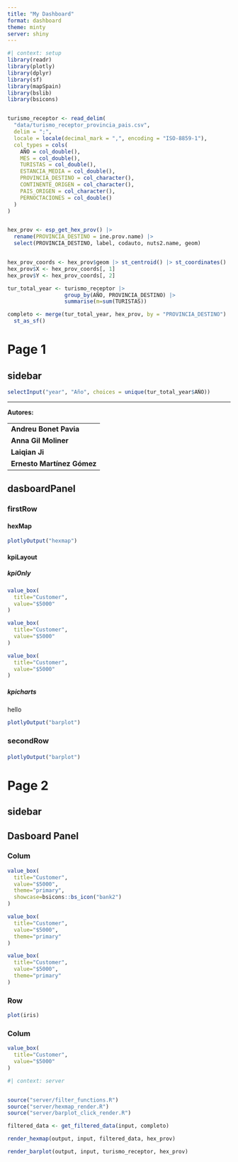 ```yaml
---
title: "My Dashboard"
format: dashboard
theme: minty
server: shiny
---
```



```r
#| context: setup
library(readr)
library(plotly)
library(dplyr)
library(sf)
library(mapSpain)
library(bslib)
library(bsicons)


turismo_receptor <- read_delim(
  "data/turismo_receptor_provincia_pais.csv",
  delim = ";",
  locale = locale(decimal_mark = ",", encoding = "ISO-8859-1"),
  col_types = cols(
    AÑO = col_double(),
    MES = col_double(),
    TURISTAS = col_double(),
    ESTANCIA_MEDIA = col_double(),
    PROVINCIA_DESTINO = col_character(),
    CONTINENTE_ORIGEN = col_character(),
    PAIS_ORIGEN = col_character(),
    PERNOCTACIONES = col_double()
  )
)


hex_prov <- esp_get_hex_prov() |>
  rename(PROVINCIA_DESTINO = ine.prov.name) |>
  select(PROVINCIA_DESTINO, label, codauto, nuts2.name, geom)


hex_prov_coords <- hex_prov$geom |> st_centroid() |> st_coordinates()
hex_prov$X <- hex_prov_coords[, 1]
hex_prov$Y <- hex_prov_coords[, 2]

tur_total_year <- turismo_receptor |>
                  group_by(AÑO, PROVINCIA_DESTINO) |>
                  summarise(m=sum(TURISTAS))

completo <- merge(tur_total_year, hex_prov, by = "PROVINCIA_DESTINO") |>
  st_as_sf()
```


# Page 1

## sidebar {.sidebar}

```r
selectInput("year", "Año", choices = unique(tur_total_year$AÑO))
```

-------------------------------
**Autores:**

|                             |
|-----------------------------|
| **Andreu Bonet Pavia**      |
| **Anna Gil Moliner**        |
| **Laiqian Ji**              |
| **Ernesto Martínez Gómez**  |            

## dasboardPanel

### firstRow {height=50%}

#### hexMap {width=45%}

```r
plotlyOutput("hexmap")
```

#### kpiLayout {width=55%}

##### kpiOnly {height=40%}

```r
value_box(
  title="Customer",
  value="$5000"
)
```

```r
value_box(
  title="Customer",
  value="$5000"
)
```

```r
value_box(
  title="Customer",
  value="$5000"
)
```


##### kpicharts {height=60%}

hello

```r
plotlyOutput("barplot")
```






### secondRow {height=50%}

#### {width=50%}

```r
plotlyOutput("barplot")
```

# Page 2

## sidebar {.sidebar}


## Dasboard Panel

### Colum {height=20%}

```r

value_box(
  title="Customer",
  value="$5000",
  theme="primary",
  showcase=bsicons::bs_icon("bank2")
)
```

```r

value_box(
  title="Customer",
  value="$5000",
  theme="primary"
)
```

```r

value_box(
  title="Customer",
  value="$5000",
  theme="primary"
)
```



### Row {height=50%}


```r
plot(iris)
```




### Colum

```r
value_box(
  title="Customer",
  value="$5000"
)
```

```r
#| context: server


source("server/filter_functions.R")
source("server/hexmap_render.R")
source("server/barplot_click_render.R")

filtered_data <- get_filtered_data(input, completo)

render_hexmap(output, input, filtered_data, hex_prov)

render_barplot(output, input, turismo_receptor, hex_prov)


```